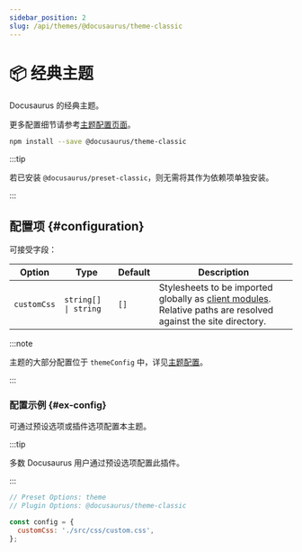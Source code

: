 ```yaml
---
sidebar_position: 2
slug: /api/themes/@docusaurus/theme-classic
---
```


# 📦 经典主题


Docusaurus 的经典主题。

更多配置细节请参考[主题配置页面](theme-configuration.mdx)。

```bash npm2yarn
npm install --save @docusaurus/theme-classic
```

:::tip

若已安装 `@docusaurus/preset-classic`，则无需将其作为依赖项单独安装。

:::

## 配置项 {#configuration}

可接受字段：

<APITable>

| Option | Type | Default | Description |
| --- | --- | --- | --- |
| `customCss` | <code>string[] \| string</code> | `[]` | Stylesheets to be imported globally as [client modules](../../advanced/client.mdx#client-modules). Relative paths are resolved against the site directory. |

</APITable>

:::note

主题的大部分配置位于 `themeConfig` 中，详见[主题配置](./theme-configuration.mdx)。

:::

### 配置示例 {#ex-config}

可通过预设选项或插件选项配置本主题。

:::tip

多数 Docusaurus 用户通过预设选项配置此插件。

:::

```js config-tabs
// Preset Options: theme
// Plugin Options: @docusaurus/theme-classic

const config = {
  customCss: './src/css/custom.css',
};
```